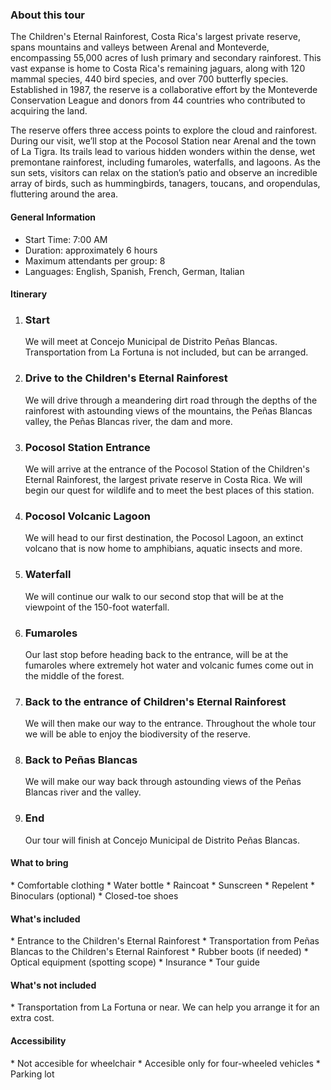 
### About this tour

The Children's Eternal Rainforest, Costa Rica's largest private reserve, spans mountains and valleys between Arenal and Monteverde, encompassing 55,000 acres of lush primary and secondary rainforest. This vast expanse is home to Costa Rica's remaining jaguars, along with 120 mammal species, 440 bird species, and over 700 butterfly species. Established in 1987, the reserve is a collaborative effort by the Monteverde Conservation League and donors from 44 countries who contributed to acquiring the land.

The reserve offers three access points to explore the cloud and rainforest. During our visit, we’ll stop at the Pocosol Station near Arenal and the town of La Tigra. Its trails lead to various hidden wonders within the dense, wet premontane rainforest, including fumaroles, waterfalls, and lagoons. As the sun sets, visitors can relax on the station’s patio and observe an incredible array of birds, such as hummingbirds, tanagers, toucans, and oropendulas, fluttering around the area.
#### <FaInfoCircle size={20} className="me-3"/> General Information

<ul className="ms-9 list-none">
  <li className="flex items-center gap-1"><IoTimeOutline /> Start Time: 7:00 AM</li>
  <li className="flex items-center gap-1"><IoIosTimer /> Duration: approximately 6 hours</li>
  <li className="flex items-center gap-1"><BsFillPeopleFill /> Maximum attendants per group: 8</li>
  <li className="flex items-center gap-1"><IoLanguageSharp /> Languages: English, Spanish, French, German, Italian</li>
</ul>

#### <FaListUl size={20} className="me-3"/> Itinerary

<ol className="ms-9 relative border-s border-slate-700 ">                  
    <li className="mb-5 ms-4">
        <div className="absolute w-3 h-3 bg-slate-700 rounded-full mt-1.5 -start-1.5 border border-white "></div>
        <h3 className="text-lg font-semibold">Start</h3>
        <p className="text-base font-normal text-gray-600">We will meet at Concejo Municipal de Distrito Peñas Blancas. Transportation from La Fortuna is not included, but can be arranged.</p>
    </li>
    <li className="mb-5 ms-4">
        <div className="absolute w-3 h-3 bg-slate-700 rounded-full mt-1.5 -start-1.5 border border-white "></div>
        <h3 className="text-lg font-semibold">Drive to the Children's Eternal Rainforest</h3>
        <p className="text-base font-normal text-gray-600">We will drive through a meandering dirt road through the depths of the rainforest with astounding views of the mountains, the Peñas Blancas valley, the Peñas Blancas river, the dam and more.</p>
    </li>
    <li className="mb-5 ms-4">
        <div className="absolute w-3 h-3 bg-slate-700 rounded-full mt-1.5 -start-1.5 border border-white "></div>
        <h3 className="text-lg font-semibold">Pocosol Station Entrance</h3>
        <p className="text-base font-normal text-gray-600">We will arrive at the entrance of the Pocosol Station of the Children's Eternal Rainforest, the largest private reserve in Costa Rica. We will begin our quest for wildlife and to meet the best places of this station. </p>
    </li>
    <li className="mb-5 ms-4">
        <div className="absolute w-3 h-3 bg-slate-700 rounded-full mt-1.5 -start-1.5 border border-white "></div>
        <h3 className="text-lg font-semibold">Pocosol Volcanic Lagoon</h3>
        <p className="text-base font-normal text-gray-600">We will head to our first destination, the Pocosol Lagoon, an extinct volcano that is now home to amphibians, aquatic insects and more. </p>
    </li>
    <li className="mb-5 ms-4">
        <div className="absolute w-3 h-3 bg-slate-700 rounded-full mt-1.5 -start-1.5 border border-white "></div>
        <h3 className="text-lg font-semibold">Waterfall</h3>
        <p className="text-base font-normal text-gray-600">We will continue our walk to our second stop that will be at the viewpoint of the 150-foot waterfall.</p>
    </li>
    <li className="mb-5 ms-4">
        <div className="absolute w-3 h-3 bg-slate-700 rounded-full mt-1.5 -start-1.5 border border-white "></div>
        <h3 className="text-lg font-semibold">Fumaroles</h3>
        <p className="text-base font-normal text-gray-600">Our last stop before heading back to the entrance, will be at the fumaroles where extremely hot water and volcanic fumes come out in the middle of the forest. </p>
    </li>
    <li className="mb-5 ms-4">
        <div className="absolute w-3 h-3 bg-slate-700 rounded-full mt-1.5 -start-1.5 border border-white "></div>
        <h3 className="text-lg font-semibold">Back to the entrance of Children's Eternal Rainforest</h3>
        <p className="text-base font-normal text-gray-600">We will then make our way to the entrance. Throughout the whole tour we will be able to enjoy the biodiversity of the reserve.</p>
    </li>
    <li className="mb-5 ms-4">
        <div className="absolute w-3 h-3 bg-slate-700 rounded-full mt-1.5 -start-1.5 border border-white "></div>
        <h3 className="text-lg font-semibold">Back to Peñas Blancas</h3>
        <p className="text-base font-normal text-gray-600">We will make our way back through astounding views of the Peñas Blancas river and the valley.</p>
    </li>
    <li className="ms-4">
        <div className="absolute w-3 h-3 bg-slate-700 rounded-full mt-1.5 -start-1.5 border border-white "></div>
        <h3 className="text-lg font-semibold">End</h3>
        <p className="text-base font-normal text-gray-600">Our tour will finish at Concejo Municipal de Distrito Peñas Blancas.</p>
    </li>
</ol>

#### <BsFillBackpack2Fill size={20} className="me-3"/> What to bring

<section className="ms-14">
    * Comfortable clothing
    * Water bottle
    * Raincoat
    * Sunscreen
    * Repelent 
    * Binoculars (optional)
    * Closed-toe shoes
</section>

#### <FaCheckCircle size={20} className="me-3"/> What's included

<section className="ms-14">
    * Entrance to the Children's Eternal Rainforest
    * Transportation from Peñas Blancas to the Children's Eternal Rainforest
    * Rubber boots (if needed)
    * Optical equipment (spotting scope)
    * Insurance
    * Tour guide
</section>

#### <FaTimesCircle  size={20} className="me-3"/> What's not included

<section className="ms-14">
    * Transportation from La Fortuna or near. We can help you arrange it for an extra cost.
</section>

#### <FaWheelchair  size={20} className="me-3"/> Accessibility

<section className="ms-14">
    * Not accesible for wheelchair
    * Accesible only for four-wheeled vehicles
    * Parking lot 
</section>